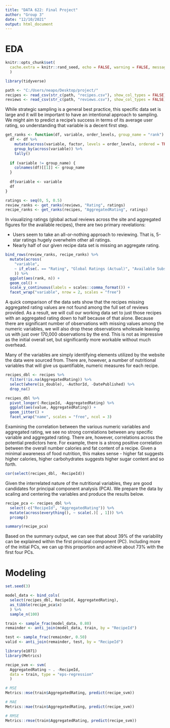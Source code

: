 ---
title: "DATA 622: Final Project"
author: "Group 3"
date: "12/10/2021"
output: html_document
---

# EDA

```{r setup, include=FALSE}
knitr::opts_chunk$set(
  cache.extra = knitr::rand_seed, echo = FALSE, warning = FALSE, message = FALSE
  )

library(tidyverse)

path <- "C:/Users/neapo/Desktop/project/"
recipes <- read_csv(str_c(path, "recipes.csv"), show_col_types = FALSE)
reviews <- read_csv(str_c(path, "reviews.csv"), show_col_types = FALSE)
```

While strategic sampling is a general best practice, this specific data set is large and it will be important to have an intentional approach to sampling. We might aim to predict a recipe's success in terms of its average user rating, so understanding that variable is a decent first step.

```{r}
get_ranks <- function(df, variable, order_levels, group_name = "rank") {
  df <- df %>% 
    mutate(across(variable, factor, levels = order_levels, ordered = TRUE)) %>%
    group_by(across(variable)) %>% 
    tally()
  
  if (variable != group_name) {
    colnames(df)[[1]] <- group_name
  }
  
  df$variable <- variable
  df
}

ratings <- seq(0, 5, 0.5)
review_ranks <- get_ranks(reviews, "Rating", ratings)
recipe_ranks <- get_ranks(recipes, "AggregatedRating", ratings)
```

In visualizing ratings (global actual reviews across the site and aggregated figures for the available recipes), there are two primary revelations:

* Users seem to take an all-or-nothing approach to reviewing. That is, 5-star ratings hugely overwhelm other all ratings.
* Nearly half of our given recipe data set is missing an aggregate rating. 

```{r}
bind_rows(review_ranks, recipe_ranks) %>% 
  mutate(across(
    "variable", 
    ~ if_else(. == "Rating", "Global Ratings (Actual)", "Available Subset (Aggregated)")
    )) %>% 
  ggplot(aes(rank, n)) +
  geom_col() +
  scale_y_continuous(labels = scales::comma_format()) +
  facet_wrap("variable", nrow = 2, scales = "free")
```

A quick comparison of the data sets show that the recipes missing aggregated rating values are not found among the full set of reviews provided. As a result, we will cull our working data set to just those recipes with an aggregated rating down to half because of that alone. Because there are significant number of observations with missing values among the numeric variables, we will also drop these observations wholesale leaving us with just over 170,000 observations by the end. This is not as impressive as the initial overall set, but significantly more workable without much overhead.

Many of the variables are simply identifying elements utilized by the website the data were sourced from. There are, however, a number of nutritional variables that will give us quantifiable, numeric measures for each recipe.

```{r}
recipes_dbl <- recipes %>%
  filter(!is.na(AggregatedRating)) %>% 
  select(where(is_double), -AuthorId, -DatePublished) %>%
  drop_na()
```

```{r}
recipes_dbl %>% 
  pivot_longer(-RecipeId, -AggregatedRating) %>% 
  ggplot(aes(value, AggregatedRating)) +
  geom_jitter() + 
  facet_wrap("name", scales = "free", ncol = 3)
```

Examining the correlation between the various numeric variables and aggregated rating, we see no strong correlations between any specific variable and aggregated rating. There are, however, correlations across the potential predictors here. For example, there is a strong positive correlation between the overall number calories and fat content of a recipe. Given a minimal awareness of food nutrition, this makes sense - higher fat suggests higher calories, higher carbohydrates suggests higher sugar content and so forth.

```{r}
cor(select(recipes_dbl, -RecipeId))
```

Given the interrelated nature of the nutritional variables, they are good candidates for principal component analysis (PCA). We prepare the data by scaling and centering the variables and produce the results below.

```{r}
recipe_pca <- recipes_dbl %>%
  select(-c("RecipeId", "AggregatedRating")) %>% 
  mutate(across(everything(), ~ scale(.)[ , 1])) %>%
  prcomp()

summary(recipe_pca)
```

Based on the summary output, we can see that about 39% of the variability can be explained within the first principal component (PC). Including more of the initial PCs, we can up this proportion and achieve about 73% with the first four PCs.

# Modeling

```{r}
set.seed(3)

model_data <- bind_cols(
  select(recipes_dbl, RecipeId, AggregatedRating),
  as_tibble(recipe_pca$x)
  ) %>% 
  sample_n(100)

train <- sample_frac(model_data, 0.80)
remainder <- anti_join(model_data, train, by = "RecipeId")

test <- sample_frac(remainder, 0.50)
valid <- anti_join(remainder, test, by = "RecipeId")
```

```{r}
library(e1071)
library(Metrics)

recipe_svm <- svm(
  AggregatedRating ~ . -RecipeId,
  data = train, type = "eps-regression"
  )
```

```{r}
# MSE
Metrics::mse(train$AggregatedRating, predict(recipe_svm))
```

```{r}
# MAE
Metrics::mae(train$AggregatedRating, predict(recipe_svm))
```

```{r}
# RMSE
Metrics::rmse(train$AggregatedRating, predict(recipe_svm))
```